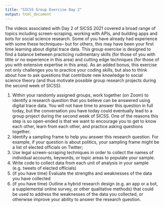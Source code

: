 ```yaml
---
title: "SICSS Group Exercise Day 2"
output: html_document
---
```


The videos associated with Day 2 of SICSS 2021 covered a broad range of topics including screen-scraping, working with APIs, and building apps and bots for social science research. Some of you have already had experience with some these techniques-- but for others, this may have been your first time learning about digital trace data. This group exercise is designed to find a balance between practicing rudimentary skills (for those of you with little or no experience in this area) and cutting edge techniques (for those of you with extensive expertise in this area). As an added bonus, this exercise not only challenges you to practice your coding skills, but also to think about how to ask questions that contribute new knowledge to social science theory (and thus motivate possible group research projects during the second week of SICSS).

1) Within your randomly assigned groups, work together (on Zoom) to identify a research question that you believe can be answered using digital trace data. You will not have time to answer this question in full today, but the conversation you have today could eventually lead to a group project during the second week of SICSS. One of the reasons this step is so open-ended is that we want to encourage you to get to know each other, learn from each other, and practice asking questions together.
3) Identify a sampling frame to help you answer this research question. For example, if your question is about politics, your sampling frame might be a list of elected officials on Twitter;
4) Use legal screen-scraping techniques in order to collect the names of individual accounts, keywords, or topic areas to populate your sample.
5) Write code to collect data from each unit of analysis in your sample (e.g. tweets of elected officials)
6) (if you have time) Evaluate the strengths and weaknesses of the data you have collected
7) (if you have time) Outline a hybrid research design (e.g. an app or a bot, a supplemental online survey, or other qualitative methods) that could be used to address the weaknesses of the data you collected, or otherwise improve your ability to answer the research question.





